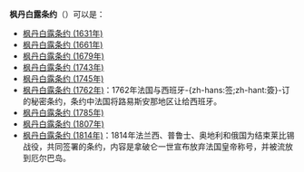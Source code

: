 '''枫丹白露条约'''（{{lang-en|Treaty of Fontainebleau}}）可以是：
*[[枫丹白露条约_(1631年)|枫丹白露条约 (1631年)]]
*[[枫丹白露条约_(1661年)|枫丹白露条约 (1661年)]]
*[[枫丹白露条约_(1679年)|枫丹白露条约 (1679年)]]
*[[枫丹白露条约_(1743年)|枫丹白露条约 (1743年)]]
*[[枫丹白露条约_(1745年)|枫丹白露条约 (1745年)]]
*[[枫丹白露条约_(1762年)|枫丹白露条约 (1762年)]]：1762年法国与西班牙-{zh-hans:签;zh-hant:簽}-订的秘密条约，条约中法国将路易斯安那地区让给西班牙。
*[[枫丹白露条约_(1785年)|枫丹白露条约 (1785年)]]
*[[枫丹白露条约_(1807年)|枫丹白露条约 (1807年)]]
*[[枫丹白露条约_(1814年)|枫丹白露条约 (1814年)]]：1814年法兰西、普鲁士、奥地利和俄国为结束莱比锡战役，共同签署的条约，内容是拿破仑一世宣布放弃法国皇帝称号，并被流放到厄尔巴岛。

{{disambig|B|Cat=六字消歧义}}